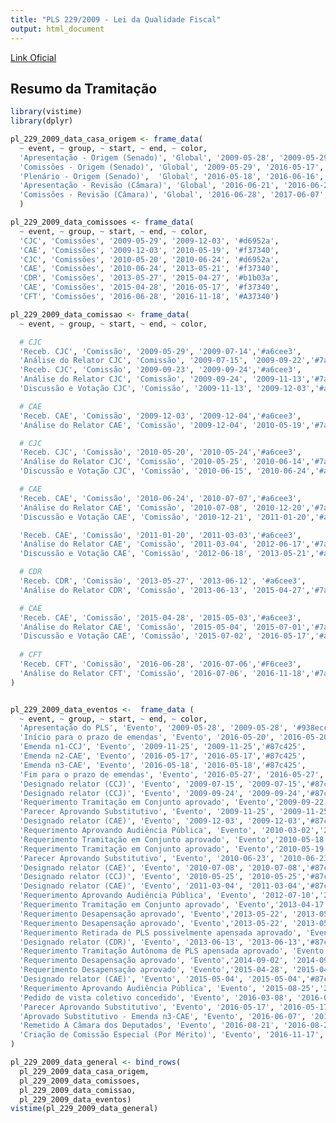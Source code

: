 ```yaml
---
title: "PLS 229/2009 - Lei da Qualidade Fiscal"
output: html_document
---
```


[Link Oficial](https://www25.senado.leg.br/web/atividade/materias/-/materia/91341)

## Resumo da Tramitação

```r
library(vistime)
library(dplyr)

pl_229_2009_data_casa_origem <- frame_data(
  ~ event, ~ group, ~ start, ~ end, ~ color,
  'Apresentação - Origem (Senado)', 'Global', '2009-05-28', '2009-05-29', '#c8e6c9',
  'Comissões - Origem (Senado)', 'Global', '2009-05-29', '2016-05-17', '#fb8c00',
  'Plenário - Origem (Senado)',  'Global', '2016-05-18', '2016-06-16', '#214523',
  'Apresentação - Revisão (Câmara)', 'Global', '2016-06-21', '2016-06-28', '#f4e1c9',
  'Comissões - Revisão (Câmara)', 'Global', '2016-06-28', '2017-06-07', '#2B488a'
  )

pl_229_2009_data_comissoes <- frame_data(
  ~ event, ~ group, ~ start, ~ end, ~ color,
  'CJC', 'Comissões', '2009-05-29', '2009-12-03', '#d6952a',
  'CAE', 'Comissões', '2009-12-03', '2010-05-19', '#f37340',
  'CJC', 'Comissões', '2010-05-20', '2010-06-24', '#d6952a',
  'CAE', 'Comissões', '2010-06-24', '2013-05-21', '#f37340',
  'CDR', 'Comissões', '2013-05-27', '2015-04-27', '#b1b03a',
  'CAE', 'Comissões', '2015-04-28', '2016-05-17', '#f37340',
  'CFT', 'Comissões', '2016-06-28', '2016-11-18', '#A37340')

pl_229_2009_data_comissao <- frame_data(
  ~ event, ~ group, ~ start, ~ end, ~ color,

  # CJC
  'Receb. CJC', 'Comissão', '2009-05-29', '2009-07-14','#a6cee3',
  'Análise do Relator CJC', 'Comissão', '2009-07-15', '2009-09-22','#7ac974',
  'Receb. CJC', 'Comissão', '2009-09-23', '2009-09-24','#a6cee3',
  'Análise do Relator CJC', 'Comissão', '2009-09-24', '2009-11-13','#7ac974',
  'Discussão e Votação CJC', 'Comissão', '2009-11-13', '2009-12-03','#a561a2',

  # CAE
  'Receb. CAE', 'Comissão', '2009-12-03', '2009-12-04','#a6cee3',
  'Análise do Relator CAE', 'Comissão', '2009-12-04', '2010-05-19','#7ac974',

  # CJC
  'Receb. CJC', 'Comissão', '2010-05-20', '2010-05-24','#a6cee3',
  'Análise do Relator CJC', 'Comissão', '2010-05-25', '2010-06-14','#7ac974',
  'Discussão e Votação CJC', 'Comissão', '2010-06-15', '2010-06-24','#a561a2',

  # CAE
  'Receb. CAE', 'Comissão', '2010-06-24', '2010-07-07','#a6cee3',
  'Análise do Relator CAE', 'Comissão', '2010-07-08', '2010-12-20','#7ac974',
  'Discussão e Votação CAE', 'Comissão', '2010-12-21', '2011-01-20','#a561a2',

  'Receb. CAE', 'Comissão', '2011-01-20', '2011-03-03','#a6cee3',
  'Análise do Relator CAE', 'Comissão', '2011-03-04', '2012-06-17','#7ac974',
  'Discussão e Votação CAE', 'Comissão', '2012-06-18', '2013-05-21','#a561a2',

  # CDR
  'Receb. CDR', 'Comissão', '2013-05-27', '2013-06-12', '#a6cee3',
  'Análise do Relator CDR', 'Comissão', '2013-06-13', '2015-04-27','#7ac974',

  # CAE
  'Receb. CAE', 'Comissão', '2015-04-28', '2015-05-03','#a6cee3',
  'Análise do Relator CAE', 'Comissão', '2015-05-04', '2015-07-01','#7ac974',
  'Discussão e Votação CAE', 'Comissão', '2015-07-02', '2016-05-17','#a561a2',
  
  # CFT
  'Receb. CFT', 'Comissão', '2016-06-28', '2016-07-06','#F6cee3',
  'Análise do Relator CFT', 'Comissão', '2016-07-06', '2016-11-18','#7ac974'
)


pl_229_2009_data_eventos <-  frame_data (
  ~ event, ~ group, ~ start, ~ end, ~ color,
  'Apresentação do PLS', 'Evento', '2009-05-28', '2009-05-28', '#938ecc',
  'Início para o prazo de emendas', 'Evento', '2016-05-20', '2016-05-20','#87c465',
  'Emenda n1-CCJ', 'Evento', '2009-11-25', '2009-11-25','#87c425',
  'Emenda n2-CAE', 'Evento', '2016-05-17', '2016-05-17','#87c425',
  'Emenda n3-CAE', 'Evento', '2016-05-18', '2016-05-18','#87c425',
  'Fim para o prazo de emendas', 'Evento', '2016-05-27', '2016-05-27','#87c465',
  'Designado relator (CCJ)', 'Evento', '2009-07-15', '2009-07-15','#87c465',
  'Designado relator (CCJ)', 'Evento', '2009-09-24', '2009-09-24','#87c465',
  'Requerimento Tramitação em Conjunto aprovado', 'Evento','2009-09-22', '2009-09-22', '#938ecc',
  'Parecer Aprovando Substitutivo', 'Evento', '2009-11-25', '2009-11-25','#a561a2',
  'Designado relator (CAE)', 'Evento', '2009-12-03', '2009-12-03','#87c465',
  'Requerimento Aprovando Audiência Pública', 'Evento', '2010-03-02','2010-03-02', '#938ecc',
  'Requerimento Tramitação em Conjunto aprovado', 'Evento','2010-05-18', '2010-05-18', '#938ecc',
  'Requerimento Tramitação em Conjunto aprovado', 'Evento','2010-05-19', '2010-05-19', '#938ecc',
  'Parecer Aprovando Substitutivo', 'Evento', '2010-06-23', '2010-06-23','#a561a2',
  'Designado relator (CAE)', 'Evento', '2010-07-08', '2010-07-08','#87c465',
  'Designado relator (CCJ)', 'Evento', '2010-05-25', '2010-05-25','#87c465',
  'Designado relator (CAE)', 'Evento', '2011-03-04', '2011-03-04','#87c465',
  'Requerimento Aprovando Audiência Pública', 'Evento', '2012-07-10','2012-07-10', '#938ecc',
  'Requerimento Tramitação em Conjunto aprovado', 'Evento','2013-04-17', '2013-04-17', '#938ecc',
  'Requerimento Desapensação aprovado', 'Evento','2013-05-22', '2013-05-22', '#989faa',
  'Requerimento Desapensação aprovado', 'Evento','2013-05-22', '2013-05-22', '#989faa',
  'Requerimento Retirada de PLS possivelmente apensada aprovado', 'Evento','2013-05-22', '2013-05-22', '#989faa',
  'Designado relator (CDR)', 'Evento', '2013-06-13', '2013-06-13','#87c465',
  'Requerimento Tramitação Autônoma de PLS apensada aprovado', 'Evento','2013-08-07', '2013-08-07', '#989faa',
  'Requerimento Desapensação aprovado', 'Evento','2014-09-02', '2014-09-02', '#989faa',
  'Requerimento Desapensação aprovado', 'Evento','2015-04-28', '2015-04-28', '#989faa',
  'Designado relator (CAE)', 'Evento', '2015-05-04', '2015-05-04','#87c465',
  'Requerimento Aprovando Audiência Pública', 'Evento', '2015-08-25','2015-08-25', '#938ecc',
  'Pedido de vista coletivo concedido', 'Evento', '2016-03-08', '2016-03-08','#b1b03a',
  'Parecer Aprovando Substitutivo', 'Evento', '2016-05-17', '2016-05-17','#a561a2',
  'Aprovado Substitutivo - Emenda n3-CAE', 'Evento', '2016-06-07', '2016-06-07','#a561a2',
  'Remetido À Câmara dos Deputados', 'Evento', '2016-08-21', '2016-08-21', '#938ecc',
  'Criação de Comissão Especial (Por Mérito)', 'Evento', '2016-11-17', '2016-11-17', '#758abb',
)

pl_229_2009_data_general <- bind_rows(
  pl_229_2009_data_casa_origem,
  pl_229_2009_data_comissoes,
  pl_229_2009_data_comissao,
  pl_229_2009_data_eventos)
vistime(pl_229_2009_data_general)
```
